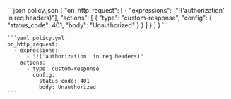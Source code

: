   <CodeGroup>
    ```json policy.json
    {
      "on_http_request": [
        {
          "expressions": ["!('authorization' in req.headers)"],
          "actions": [
            {
              "type": "custom-response",
              "config": {
                "status_code": 401,
                "body": "Unauthorized"
              }
            }
          ]
        }
      ]
    }
    ```

    ```yaml policy.yml
    on_http_request:
      - expressions:
          - "!('authorization' in req.headers)"
        actions:
          - type: custom-response
            config:
              status_code: 401
              body: Unauthorized
    ```
  </CodeGroup>